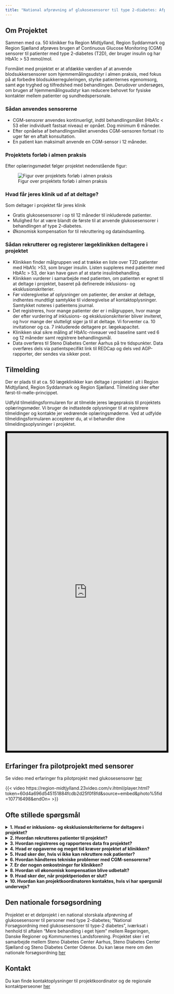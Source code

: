 ```yaml
---
title: "National afprøvning af glukosesensorer til type 2-diabetes: Afprøvning af sensorer i almen praksis"
---
```


## Om Projektet

Sammen med ca. 50 klinikker fra Region Midtjylland, Region Syddanmark og
Region Sjælland afprøves brugen af Continuous Glucose Monitoring (CGM)
sensorer til patienter med type 2-diabetes (T2D), der bruger insulin og
har HbA1c \> 53 mmol/mol.

Formålet med projektet er at afdække værdien af at anvende
blodsukkersensorer som hjemmemålingsudstyr i almen praksis, med fokus på
at forbedre blodsukkerreguleringen, styrke patienternes egenomsorg, samt
øge tryghed og tilfredshed med behandlingen. Derudover undersøges, om
brugen af hjemmemålingsudstyr kan reducere behovet for fysiske kontakter
mellem patienter og sundhedspersonale.

### Sådan anvendes sensorerne

-   CGM-sensorer anvendes kontinuerligt, indtil behandlingsmålet (HbA1c
    \< 53 eller individuelt fastsat niveau) er opnået. Dog minimum 6
    måneder.
-   Efter opnåelse af behandlingsmålet anvendes CGM-sensoren fortsat i
    to uger før en aftalt konsultation.
-   En patient kan maksimalt anvende en CGM-sensor i 12 måneder.

### Projektets forløb i almen praksis
Efter oplæringsmødet følger projektet nedenstående figur:


![Figur over projektets forløb i almen praksis](images/projektflow.jpg)


### Hvad får jeres klinik ud af at deltage?

Som deltager i projektet får jeres klinik

-   Gratis glukosesensorer i op til 12 måneder til inkluderede patienter.
-   Mulighed for at være blandt de første til at anvende glukosesensorer i behandlingen af type 2-diabetes.
-   Økonomisk kompensation for til rekruttering og dataindsamling.

### Sådan rekrutterer og registerer lægeklinikken deltagere i projektet

-   Klinikken finder målgruppen ved at trække en liste over T2D
    patienter med HbA1c \>53, som bruger insulin. Listen suppleres med
    patienter med HbA1c \> 53, der kan have gavn af at starte
    insulinbehandling.
-   Klinikken vurderer i samarbejde med patienten, om
    patienten er egnet til at deltage i projektet, baseret på definerede
    inklusions- og eksklusionskriterier.
-   Før videregivelse af oplysninger om patienter, der ønsker at deltage,
    indhentes mundtligt samtykke til videregivelse af
    kontaktoplysninger. Samtykket noteres i patientens journal.
-   Det registreres, hvor mange patienter der er i målgruppen, hvor
    mange der efter vurdering af inklusions- og eksklusionskriterier
    bliver inviteret, og hvor mange der slutteligt siger ja til at
    deltage. Vi forventer ca. 10 invitationer og ca. 7 inkluderede deltagere pr. lægekapacitet.
-   Klinikken skal sikre måling af HbA1c-niveauer ved baseline samt ved
    6 og 12 måneder samt registrere behandlingsmål.
-   Data overføres til Steno Diabetes Center Aarhus på tre tidspunkter. Data overføres dels via patientspecifikt link til REDCap og dels ved AGP-rapporter, der sendes via sikker post.

## Tilmelding
Der er plads til at ca. 50 lægeklinikker kan deltage i projektet i alt i Region Midtjylland, Region Syddanmark og Region Sjælland. 
Tilmelding sker efter først-til-mølle-princippet. 

Udfyld tilmeldingsformularen for at tilmelde jeres lægepraksis til projektets oplæringsmøder.
Vi bruger de indtastede oplysninger til at registrere tilmeldinger og kontakte jer vedrørende oplæringsmøderne.
Ved at udfylde tilmeldingsformularen accepterer du, at vi behandler dine tilmeldingsoplysninger i projektet.

<iframe src="https://open.rsyd.dk/redcap/surveys/?s=WW7AK9WDTXEDRRD8" width="100%" height="1000px" style="border: 6px solid black">

</iframe>

## Erfaringer fra pilotprojekt med sensorer

Se video med erfaringer fra pilotprojekt med glukosesensorer [her](https://region-midtjylland.23video.com/v.ihtml/player.html?token=60d4a696d545151884fcdb2d25f0f8fd&source=embed&photo%5fid=107716498&endOn=)

:::hidden
{{< video https://region-midtjylland.23video.com/v.ihtml/player.html?token=60d4a696d545151884fcdb2d25f0f8fd&source=embed&photo%5fid=107716498&endOn= >}}
:::

## Ofte stillede spørgsmål

<details>

<summary>**1. Hvad er inklusions- og eksklusionskriterierne for
deltagere i projektet?**</summary>

Deltagere skal være over 18 år, have type 2-diabetes, HbA1c \> 53
og bruge insulin eller have gavn af at starte behandling.
Eksklusionskriterier inkluderer fx gravide, patienter der ikke har
mulighed for at up-loade sensordata via deres telefon og patienter, der
fx bor på plejehjem/bosteder og ikke selv varetager insulinbehandlingen.
Kriterierne vil blive præciseret ved oplæringsmødet.

</details>

<details>

<summary>**2. Hvordan rekrutteres patienter til projektet?**</summary>

Klinikken trækker en liste over patienter med HbA1c \>53, der
bruger insulin. Listen suppleres med patienter med HbA1c \> 53, der kan
have gavn af at starte insulinbehandling. Klinikken vurderer, ud fra in-
og eksklusionskriterierne, hvilke patienter der kunne have gavn af at
afprøve CGM-sensor. Klinikken inviterer potentielle deltagere til deltagelse i afprøvningen. 
Der indhentes mundtligt samtykke til
videregivelse af kontaktoplysninger. Samtykket noteres i patientens journal.

</details>

<details>

<summary>**3. Hvordan registreres og rapporteres data fra
projektet?**</summary>

Klinikken skal sikre, at behandlingsmål registreres i journalen og at
der foretages måling af Hba1c ved baseline, ca. tid 6 mdr. og tid 12 mdr efter påsætning af sensor. 
Oplysninger videregives til projektkoordinator via et
patientspecifikt link til REDCap samt via AGP-rapporter, der sendes med
sikker post.

</details>

<details>

<summary>**4. Hvad er opgaverne og meget tid kræver projektet af klinikken?**</summary>

Tidsforbruget omfatter deltagelse i oplæringsmøde, identifikation, invitation og inklusion af deltagere samt dataregistrering og rapportering. 
Klinikken kan også blive inviteret til at deltage i et interview om projektet.
Den præcise tidsramme afhænger af klinikkens størrelse og antallet af patienter.
Nedenstående figur illustrerer aktiviteter, der skal varetages af de tilmeldte lægeklinikker.

![Figur over projektets forløb i almen praksis](images/projektflow_2.jpg)
 
*Målgruppen identificeres*
Potentielle deltagere identificeres via praksissystemet. I systemet oprettes lister over patienter som har type 2-diabetes, Hba1c >53 og som er i insulinbehandling eller som har gavn af at begynde behandling. 
Invitere til projektet
-	Potentielle deltagere inviteres via brevpost (forventet ca. 10 patienter pr. lægekapacitet), med opfølgende opkald efter 2 uger.
-	Interesserede patienter aftaler en konsultation og giver mundtligt samtykke til videregivelse af navn, cpr.nr og insulinbehandling ja/nej. 

*Tilmelde deltager* 
Oplysningerne videregives til projektkoordinator, som sender materiale til deltageren.   
Inklusionskonsultation
-	Det sikres, at patienten forstår hvad det indebærer at deltage, og samtykkeerklæring underskrives.
-	HbA1c måles (hvis >6 mdr. siden sidst), og behandlingsmål aftales og registreres.
-	Randomiseringsstatus oplyses til deltageren
•	Intervention: Påsætning af sensor.
•	Venteliste: Tid aftales til påsætningskonsultation om 6 mdr.
Sensordata anvendes aktivt i behandlingen, mens deltageren benytter sensor.

*Påsætningskonsultation*
Deltagerne på venteliste får påsat sensor. Sensordata anvendes aktivt i behandlingen, mens deltageren benytter sensor.

*Dataindsamling*
Almen praksis videregiver oplysninger efter ca. 6, 12 og 18 måneder/ved projektets afslutning. Oplysninger videregives via patientspecifikt link til REDCap og via sikker post (VIRK).
</details>

<details>

<summary>**5. Hvad sker der, hvis vi ikke kan rekruttere nok
patienter?**</summary>

Hvis klinikken ikke kan rekruttere det ønskede antal patienter,
vil klinikker, der er på venteliste til at deltage i projektet, blive kontaktet og få mulighed for at deltage. 

</details>

<details>

<summary>**6. Hvordan håndteres tekniske problemer med
CGM-sensorerne?**</summary>

Der vil være teknisk support tilgængelig gennem hele projektet. Klinikken
vil få instruktioner om, hvordan deltagerne kan kontakte support ved
eventuelle problemer med sensorerne.

</details>

<details>

<summary>**7. Er der nogen omkostninger for klinikken?**</summary>

Der er ingen omkostninger for klinikken for selve CGM-sensorerne,
og der vil blive givet økonomisk kompensation for ekstra administrative
opgaver og dokumentation.

</details>

<details>

<summary>**8. Hvordan vil økonomisk kompensation blive
udbetalt?**</summary>

Svar: Økonomisk kompensation udbetales baseret på antallet af patienter,
der deltager i projektet, og dækker tid til blandt andet rekruttering og
dataindsamling. Den økonomiske kompensation er ca. 3200 pr inkluderet deltager, samt honnorar for deltagelse i oplærings- og afslutningsmøde. Nærmere detaljer om udbetalingsproceduren vil blive
givet i oplæringssmødet og i samarbejdskontrakten.

</details>

<details>

<summary>**9. Hvad sker der, når projektperioden er slut?**</summary>

Svar: Når projektperioden er afsluttet, skal de sidste oplysninger overføres til
Steno Dibetes Center Aarhus via REDCap. Klinikkerne skal returnere eller destruere eventuelle
resterende sensorer i henhold til de instruktioner, der gives ved
projektets afslutning.

</details>

<details>

<summary>**10. Hvordan kan projektkoordinatoren kontaktes, hvis vi har
spørgsmål undervejs?**</summary>

Svar: I kan kontakte projektkoordinator Tina Quist via e-mail på
tina.quist\@rm.dk eller telefonisk på 24 34 63 47. Tina er tilgængelig
for at besvare spørgsmål og tilbyde støtte gennem hele projektet.

</details>

## Den nationale forsøgsordning
Projektet er et delprojekt i en national storskala afprøvning af glukosesensorer til personer med type 2-diabetes; "National Forsøgsordning med glukosesensorer til type-2 diabetes", iværksat i henhold til aftalen "Mere behandling i eget hjem" mellem Regeringen, Danske Regioner og Kommunernes Landsforening. Projektet sker i et samarbejde mellem Steno Diabetes Center Aarhus, Steno Diabetes Center Sjælland og Steno Diabetes Center Odense. Du kan læse mere om den nationale forsøgsordning [her]()

## Kontakt
Du kan finde kontaktoplysninger til projektkoordinator og de regionale kontaktperseoner [her](about.qmd)



